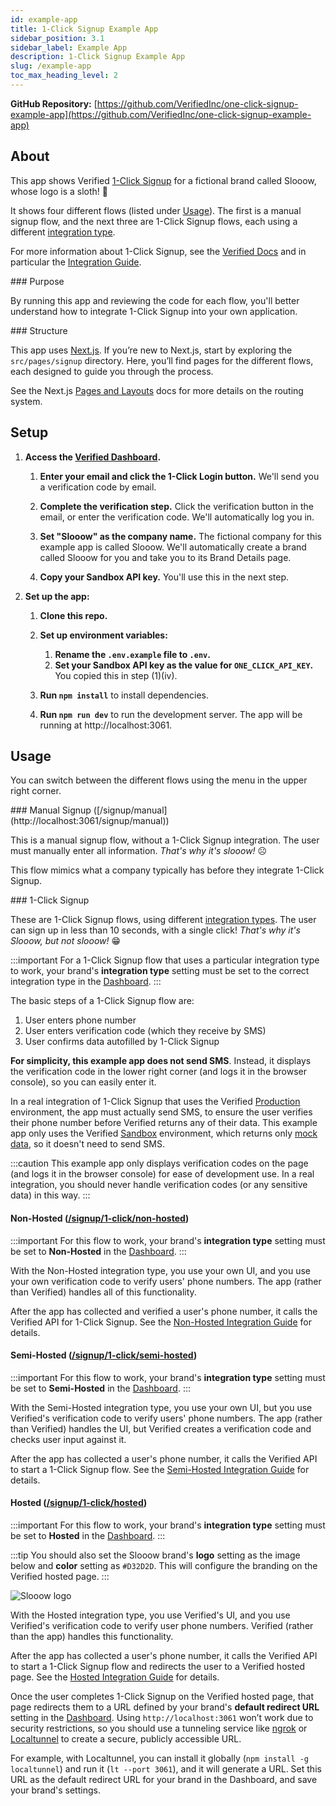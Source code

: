 ```yaml
---
id: example-app
title: 1-Click Signup Example App
sidebar_position: 3.1
sidebar_label: Example App
description: 1-Click Signup Example App
slug: /example-app
toc_max_heading_level: 2
---
```


**GitHub Repository:** [https://github.com/VerifiedInc/one-click-signup-example-app](https://github.com/VerifiedInc/one-click-signup-example-app)

## About

This app shows Verified [1-Click Signup](https://docs.verified.inc/) for a fictional brand called Slooow, whose logo is a sloth! 🦥

It shows four different flows (listed under [Usage](#usage)). The first is a manual signup flow, and the next three are 1-Click Signup flows, each using a different [integration type](https://docs.verified.inc/integration-guide#2-determine-integration-type).

For more information about 1-Click Signup, see the [Verified Docs](https://docs.verified.inc/) and in particular the [Integration Guide](https://docs.verified.inc/integration-guide).

<CollapsibleGroup>
<CollapsibleSection>
<CollapsibleHeader>
### Purpose
</CollapsibleHeader>

By running this app and reviewing the code for each flow, you'll better understand how to integrate 1-Click Signup into your own application.

</CollapsibleSection>

<CollapsibleSection>
<CollapsibleHeader>
### Structure
</CollapsibleHeader>

This app uses [Next.js](https://nextjs.org/). If you’re new to Next.js, start by exploring the `src/pages/signup` directory. Here, you’ll find pages for the different flows, each designed to guide you through the process.

See the Next.js [Pages and Layouts](https://nextjs.org/docs/pages/building-your-application/routing/pages-and-layouts) docs for more details on the routing system.

</CollapsibleSection>
</CollapsibleGroup>


## Setup

1. **Access the [Verified Dashboard](https://dashboard.verified.inc).**

   1. **Enter your email and click the 1-Click Login button.** We'll send you a verification code by email.
   2. **Complete the verification step.** Click the verification button in the email, or enter the verification code. We'll automatically log you in.

   3. **Set "Slooow" as the company name.** The fictional company for this example app is called Slooow. We'll automatically create a brand called Slooow for you and take you to its Brand Details page.
   4. **Copy your Sandbox API key.** You'll use this in the next step.

3. **Set up the app:**

   1. **Clone this repo.**
   2. **Set up environment variables:**

      1. **Rename the `.env.example` file to `.env`.**
      2. **Set your Sandbox API key as the value for `ONE_CLICK_API_KEY`.** You copied this in step (1)(iv).

   3. **Run `npm install`** to install dependencies.
   4. **Run `npm run dev`** to run the development server. The app will be running at http://localhost:3061.

## Usage

You can switch between the different flows using the menu in the upper right corner.

<CollapsibleGroup>
<CollapsibleSection>
<CollapsibleHeader>
### Manual Signup ([/signup/manual](http://localhost:3061/signup/manual))
</CollapsibleHeader>

This is a manual signup flow, without a 1-Click Signup integration. The user must manually enter all information. _That's why it's slooow!_ ☹️

This flow mimics what a company typically has before they integrate 1-Click Signup.

</CollapsibleSection>

<CollapsibleSection>
<CollapsibleHeader>
### 1-Click Signup
</CollapsibleHeader>

These are 1-Click Signup flows, using different [integration types](https://docs.verified.inc/integration-guide#2-determine-integration-type). The user can sign up in less than 10 seconds, with a single click! _That's why it's Slooow, but not slooow!_ 😁

:::important
For a 1-Click Signup flow that uses a particular integration type to work, your brand's **integration type** setting must be set to the correct integration type in the [Dashboard](https://dashboard.verified.inc).
:::

The basic steps of a 1-Click Signup flow are:

1. User enters phone number
2. User enters verification code (which they receive by SMS)
3. User confirms data autofilled by 1-Click Signup

**For simplicity, this example app does not send SMS**. Instead, it displays the verification code in the lower right corner (and logs it in the browser console), so you can easily enter it.

In a real integration of 1-Click Signup that uses the Verified [Production](https://docs.verified.inc/environments#production) environment, the app must actually send SMS, to ensure the user verifies their phone number before Verified returns any of their data. This example app only uses the Verified [Sandbox](https://docs.verified.inc/environments#sandbox) environment, which returns only [mock data](https://docs.verified.inc/environments#mock-data), so it doesn't need to send SMS.

:::caution
This example app only displays verification codes on the page (and logs it in the browser console) for ease of development use. In a real integration, you should never handle verification codes (or any sensitive data) in this way.
:::

#### Non-Hosted ([/signup/1-click/non-hosted](http://localhost:3061/signup/1-click/non-hosted))

:::important
For this flow to work, your brand's **integration type** setting must be set to **Non-Hosted** in the [Dashboard](https://dashboard.verified.inc).
:::

With the Non-Hosted integration type, you use your own UI, and you use your own verification code to verify users' phone numbers. The app (rather than Verified) handles all of this functionality.

After the app has collected and verified a user's phone number, it calls the Verified API for 1-Click Signup. See the [Non-Hosted Integration Guide](https://docs.verified.inc/integration-guide?integrationType=non-hosted#integration) for details.

#### Semi-Hosted ([/signup/1-click/semi-hosted](http://localhost:3061/signup/1-click/semi-hosted))

:::important
For this flow to work, your brand's **integration type** setting must be set to **Semi-Hosted** in the [Dashboard](https://dashboard.verified.inc).
:::

With the Semi-Hosted integration type, you use your own UI, but you use Verified's verification code to verify users' phone numbers. The app (rather than Verified) handles the UI, but Verified creates a verification code and checks user input against it.

After the app has collected a user's phone number, it calls the Verified API to start a 1-Click Signup flow. See the [Semi-Hosted Integration Guide](https://docs.verified.inc/integration-guide?integrationType=semi-hosted#integration) for details.

#### Hosted ([/signup/1-click/hosted](http://localhost:3061/signup/1-click/hosted))

:::important
For this flow to work, your brand's **integration type** setting must be set to **Hosted** in the [Dashboard](https://dashboard.verified.inc).
:::

:::tip
You should also set the Slooow brand's **logo** setting as the image below and **color** setting as `#D32D2D`. This will configure the branding on the Verified hosted page.
:::

![Slooow logo](/img/slooow.png)

With the Hosted integration type, you use Verified's UI, and you use Verified's verification code to verify user phone numbers. Verified (rather than the app) handles this functionality.

After the app has collected a user's phone number, it calls the Verified API to start a 1-Click Signup flow and redirects the user to a Verified hosted page. See the [Hosted Integration Guide](https://docs.verified.inc/integration-guide?integrationType=hosted#integration) for details.

Once the user completes 1-Click Signup on the Verified hosted page, that page redirects them to a URL defined by your brand's **default redirect URL** setting in the [Dashboard](https://dashboard.verified.inc). Using `http://localhost:3061` won’t work due to security restrictions, so you should use a tunneling service like [ngrok](https://ngrok.com/) or [Localtunnel](https://theboroer.github.io/localtunnel-www/) to create a secure, publicly accessible URL.

For example, with Localtunnel, you can install it globally (`npm install -g localtunnel`) and run it (`lt --port 3061`), and it will generate a URL. Set this URL as the default redirect URL for your brand in the Dashboard, and save your brand's settings.

</CollapsibleSection>
</CollapsibleGroup>
